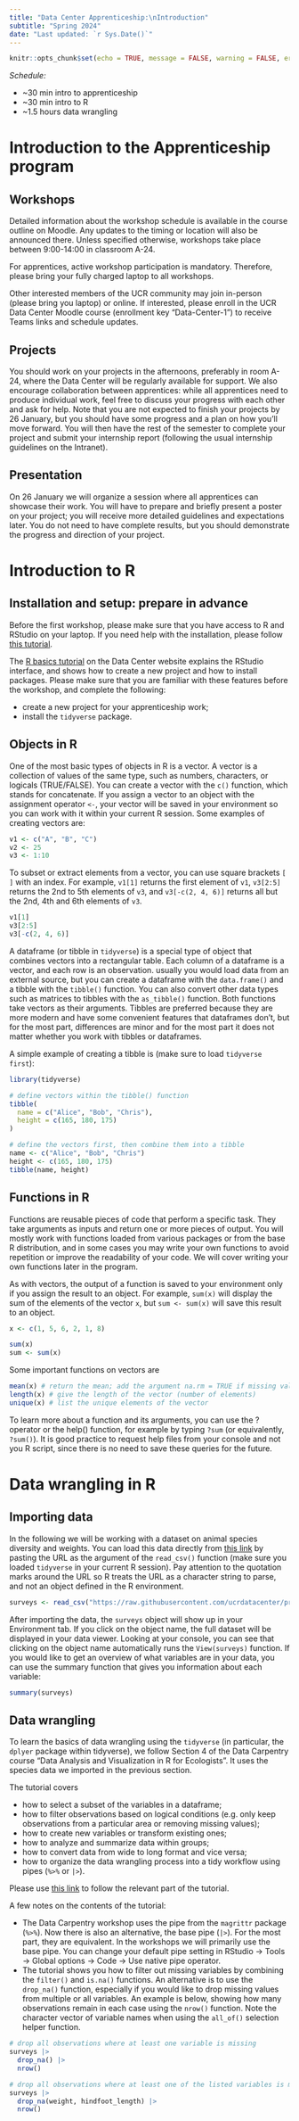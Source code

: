 ```yaml
---
title: "Data Center Apprenticeship:\nIntroduction"
subtitle: "Spring 2024" 
date: "Last updated: `r Sys.Date()`"
---
```


```r
knitr::opts_chunk$set(echo = TRUE, message = FALSE, warning = FALSE, error = FALSE)
```

*Schedule:*

-   \~30 min intro to apprenticeship
-   \~30 min intro to R
-   \~1.5 hours data wrangling

# Introduction to the Apprenticeship program

## Workshops

Detailed information about the workshop schedule is available in the course outline on Moodle. Any updates to the timing or location will also be announced there. Unless specified otherwise, workshops take place between 9:00-14:00 in classroom A-24.

For apprentices, active workshop participation is mandatory. Therefore, please bring your fully charged laptop to all workshops.

Other interested members of the UCR community may join in-person (please bring you laptop) or online. If interested, please enroll in the UCR Data Center Moodle course (enrollment key "Data-Center-1") to receive Teams links and schedule updates.

## Projects

You should work on your projects in the afternoons, preferably in room A-24, where the Data Center will be regularly available for support. We also encourage collaboration between apprentices: while all apprentices need to produce individual work, feel free to discuss your progress with each other and ask for help. Note that you are not expected to finish your projects by 26 January, but you should have some progress and a plan on how you'll move forward. You will then have the rest of the semester to complete your project and submit your internship report (following the usual internship guidelines on the Intranet).

## Presentation

On 26 January we will organize a session where all apprentices can showcase their work. You will have to prepare and briefly present a poster on your project; you will receive more detailed guidelines and expectations later. You do not need to have complete results, but you should demonstrate the progress and direction of your project.

# Introduction to R

## Installation and setup: prepare in advance

Before the first workshop, please make sure that you have access to R and RStudio on your laptop. If you need help with the installation, please follow [this tutorial](../../../tutorials/r_install).

The [R basics tutorial](../../../tutorials/r_basics) on the Data Center website explains the RStudio interface, and shows how to create a new project and how to install packages. Please make sure that you are familiar with these features before the workshop, and complete the following:

-   create a new project for your apprenticeship work;
-   install the `tidyverse` package.

## Objects in R

One of the most basic types of objects in R is a vector. A vector is a collection of values of the same type, such as numbers, characters, or logicals (TRUE/FALSE). You can create a vector with the `c()` function, which stands for concatenate. If you assign a vector to an object with the assignment operator `<-`, your vector will be saved in your environment so you can work with it within your current R session. Some examples of creating vectors are:

```r
v1 <- c("A", "B", "C")
v2 <- 25
v3 <- 1:10
```

To subset or extract elements from a vector, you can use square brackets `[ ]` with an index. For example, `v1[1]` returns the first element of `v1`, `v3[2:5]` returns the 2nd to 5th elements of `v3`, and `v3[-c(2, 4, 6)]` returns all but the 2nd, 4th and 6th elements of `v3`.

```r
v1[1]
v3[2:5]
v3[-c(2, 4, 6)]
```

A dataframe (or tibble in `tidyverse`) is a special type of object that combines vectors into a rectangular table. Each column of a dataframe is a vector, and each row is an observation. usually you would load data from an external source, but you can create a dataframe with the `data.frame()` and a tibble with the `tibble()` function. You can also convert other data types such as matrices to tibbles with the `as_tibble()` function. Both functions take vectors as their arguments. Tibbles are preferred because they are more modern and have some convenient features that dataframes don't, but for the most part, differences are minor and for the most part it does not matter whether you work with tibbles or dataframes.

A simple example of creating a tibble is (make sure to load `tidyverse first`):

```r
library(tidyverse)

# define vectors within the tibble() function
tibble(
  name = c("Alice", "Bob", "Chris"),
  height = c(165, 180, 175)
)

# define the vectors first, then combine them into a tibble
name <- c("Alice", "Bob", "Chris")
height <- c(165, 180, 175)
tibble(name, height)
```

## Functions in R

Functions are reusable pieces of code that perform a specific task. They take arguments as inputs and return one or more pieces of output. You will mostly work with functions loaded from various packages or from the base R distribution, and in some cases you may write your own functions to avoid repetition or improve the readability of your code. We will cover writing your own functions later in the program.

As with vectors, the output of a function is saved to your environment only if you assign the result to an object. For example, `sum(x)` will display the sum of the elements of the vector `x`, but `sum <- sum(x)` will save this result to an object.

```r
x <- c(1, 5, 6, 2, 1, 8)

sum(x)
sum <- sum(x)
```

Some important functions on vectors are

```r
mean(x) # return the mean; add the argument na.rm = TRUE if missing values should be excluded
length(x) # give the length of the vector (number of elements)
unique(x) # list the unique elements of the vector
```

To learn more about a function and its arguments, you can use the ? operator or the help() function, for example by typing `?sum` (or equivalently, `?sum()`). It is good practice to request help files from your console and not you R script, since there is no need to save these queries for the future.

# Data wrangling in R

## Importing data

In the following we will be working with a dataset on animal species diversity and weights. You can load this data directly from [this link](https://raw.githubusercontent.com/ucrdatacenter/projects/main/apprenticeship/2024h1/1_intro/surveys.csv) by pasting the URL as the argument of the `read_csv()` function (make sure you loaded `tidyverse` in your current R session). Pay attention to the quotation marks around the URL so R treats the URL as a character string to parse, and not an object defined in the R environment.

```r
surveys <- read_csv("https://raw.githubusercontent.com/ucrdatacenter/projects/main/apprenticeship/2024h1/1_intro/surveys.csv")
```

After importing the data, the `surveys` object will show up in your Environment tab. If you click on the object name, the full dataset will be displayed in your data viewer. Looking at your console, you can see that clicking on the object name automatically runs the `View(surveys)` function. If you would like to get an overview of what variables are in your data, you can use the summary function that gives you information about each variable:

```r
summary(surveys)
```

## Data wrangling

To learn the basics of data wrangling using the `tidyverse` (in particular, the `dplyer` package within tidyverse), we follow Section 4 of the Data Carpentry course "Data Analysis and Visualization in R for Ecologists". It uses the species data we imported in the previous section.

The tutorial covers

-   how to select a subset of the variables in a dataframe;
-   how to filter observations based on logical conditions (e.g. only keep observations from a particular area or removing missing values);
-   how to create new variables or transform existing ones;
-   how to analyze and summarize data within groups;
-   how to convert data from wide to long format and vice versa;
-   how to organize the data wrangling process into a tidy workflow using pipes (`%>%` or `|>`).

Please use [this link](https://datacarpentry.org/R-ecology-lesson/03-dplyr.html) to follow the relevant part of the tutorial.

A few notes on the contents of the tutorial:

-   The Data Carpentry workshop uses the pipe from the `magrittr` package (`%>%`). Now there is also an alternative, the base pipe (`|>`). For the most part, they are equivalent. In the workshops we will primarily use the base pipe. You can change your default pipe setting in RStudio -\> Tools -\> Global options -\> Code -\> Use native pipe operator.
-   The tutorial shows you how to filter out missing variables by combining the `filter()` and `is.na()` functions. An alternative is to use the `drop_na()` function, especially if you would like to drop missing values from multiple or all variables. An example is below, showing how many observations remain in each case using the `nrow()` function. Note the character vector of variable names when using the `all_of()` selection helper function.

```r
# drop all observations where at least one variable is missing
surveys |> 
  drop_na() |> 
  nrow()

# drop all observations where at least one of the listed variables is missing
surveys |> 
  drop_na(weight, hindfoot_length) |> 
  nrow()
```
